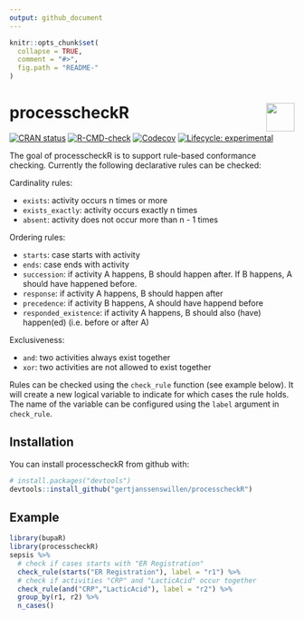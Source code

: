 ```yaml
---
output: github_document
---
```


<!-- README.md is generated from README.Rmd. Please edit that file -->

```r
knitr::opts_chunk$set(
  collapse = TRUE,
  comment = "#>",
  fig.path = "README-"
)
```

# processcheckR <a href="https://bupaverse.github.io/processcheckR/"><img src="man/figures/logo.png" align="right" height="50" /></a>

<!-- badges: start -->
[![CRAN status](https://www.r-pkg.org/badges/version/processcheckR)](https://CRAN.R-project.org/package=processcheckR)
[![R-CMD-check](https://github.com/bupaverse/processcheckR/actions/workflows/R-CMD-check.yaml/badge.svg)](https://github.com/bupaverse/processcheckR/actions/workflows/R-CMD-check.yaml)
[![Codecov](https://codecov.io/gh/bupaverse/processcheckR/branch/master/graph/badge.svg)](https://app.codecov.io/gh/bupaverse/processcheckR?branch=master)
[![Lifecycle: experimental](https://img.shields.io/badge/lifecycle-experimental-orange.svg)](https://lifecycle.r-lib.org/articles/stages.html#experimental)
<!-- badges: end -->

The goal of processcheckR is to support rule-based conformance checking. Currently the following declarative rules can be checked:

Cardinality rules:

* `exists`: activity occurs n times or more
* `exists_exactly`: activity occurs exactly n times
* `absent`: activity does not occur more than n - 1 times

Ordering rules:

* `starts`: case starts with activity
* `ends`: case ends with activity
* `succession`: if activity A happens, B should happen after. If B happens, A should have happened before.
* `response`: if activity A happens, B should happen after
* `precedence`: if activity B happens, A should have happend before
* `responded_existence`: if activity A happens, B should also (have) happen(ed) (i.e. before or after A)

Exclusiveness:

* `and`: two activities always exist together
* `xor`: two activities are not allowed to exist together


Rules can be checked using the  `check_rule` function (see example below). It will create a new logical variable to indicate for which cases the rule holds. The name of the variable can be configured using the `label` argument in  `check_rule`. 

## Installation

You can install processcheckR from github with:

```r
# install.packages("devtools")
devtools::install_github("gertjanssenswillen/processcheckR")
```

## Example


```r
library(bupaR)
library(processcheckR)
sepsis %>%
  # check if cases starts with "ER Registration"
  check_rule(starts("ER Registration"), label = "r1") %>%
  # check if activities "CRP" and "LacticAcid" occur together
  check_rule(and("CRP","LacticAcid"), label = "r2") %>%
  group_by(r1, r2) %>%
  n_cases() 
```
